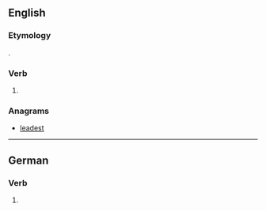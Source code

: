 ==English==

===Etymology===
{{suffix|deal|est|lang=en}}.

===Verb===
{{head|en|verb form}}

# {{en-archaic second-person singular of|deal|lang=en}}

===Anagrams===
* [[leadest#English|leadest]]

----

==German==

===Verb===
{{head|de|verb form}}

# {{de-verb form of|dealen|2|s|k1}}